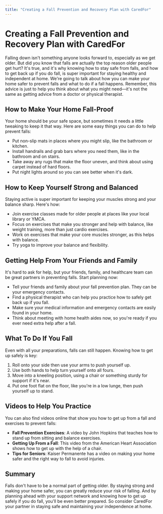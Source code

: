 ```yaml
---
title: "Creating a Fall Prevention and Recovery Plan with CaredFor"
---
```


# Creating a Fall Prevention and Recovery Plan with CaredFor

Falling down isn't something anyone looks forward to, especially as we get older. But did you know that falls are actually the top reason older people get hurt? It's true, and it's why knowing how to stay safe from falls, and how to get back up if you do fall, is super important for staying healthy and independent at home. We're going to talk about how you can make your home safer to prevent falls and what to do if a fall happens. Remember, this advice is just to help you think about what you might need—it's not the same as getting advice from a doctor or physical therapist.

## How to Make Your Home Fall-Proof

Your home should be your safe space, but sometimes it needs a little tweaking to keep it that way. Here are some easy things you can do to help prevent falls:

- Put non-slip mats in places where you might slip, like the bathroom or kitchen.
- Install handrails and grab bars where you need them, like in the bathroom and on stairs.
- Take away any rugs that make the floor uneven, and think about using carpet instead of hard floors.
- Put night lights around so you can see better when it's dark.

## How to Keep Yourself Strong and Balanced

Staying active is super important for keeping your muscles strong and your balance sharp. Here's how:

- Join exercise classes made for older people at places like your local library or YMCA.
- Focus on exercises that make you stronger and help with balance, like weight training, more than just cardio exercises.
- Work on exercises that make your core muscles stronger, as this helps with balance.
- Try yoga to improve your balance and flexibility.

## Getting Help From Your Friends and Family

It's hard to ask for help, but your friends, family, and healthcare team can be great partners in preventing falls. Start planning now:

- Tell your friends and family about your fall prevention plan. They can be your emergency contacts.
- Find a physical therapist who can help you practice how to safely get back up if you fall.
- Make sure your medical information and emergency contacts are easily found in your home.
- Think about meeting with home health aides now, so you're ready if you ever need extra help after a fall.

## What To Do If You Fall

Even with all your preparations, falls can still happen. Knowing how to get up safely is key:

1. Roll onto your side then use your arms to push yourself up.
2. Use both hands to help turn yourself onto all fours.
3. Move into a kneeling position, using a chair or something sturdy for support if it's near.
4. Put one foot flat on the floor, like you're in a low lunge, then push yourself up to stand.

## Videos to Help You Practice

You can also find videos online that show you how to get up from a fall and exercises to prevent falls:

- **Fall Prevention Exercises**: A video by John Hopkins that teaches how to stand up from sitting and balance exercises.
- **Getting Up From a Fall**: This video from the American Heart Association shows how to get up with the help of a chair.
- **Tips for Seniors**: Kaiser Permanente has a video on making your home safer and the right way to fall to avoid injuries.

## Summary

Falls don't have to be a normal part of getting older. By staying strong and making your home safer, you can greatly reduce your risk of falling. And by planning ahead with your support network and knowing how to get up safely if you do fall, you'll be even better prepared. So consider CaredFor your partner in staying safe and maintaining your independence at home.
